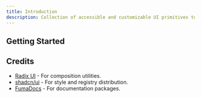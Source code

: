 ```yaml
---
title: Introduction
description: Collection of accessible and customizable UI primitives to build your own components.
---
```



## Getting Started

<Cards>
  <Card 
    title="Components" 
    href="/docs/components/checkbox-group" 
    description="Explore our collection of UI components."
  />
</Cards>

## Credits

- [Radix UI](https://radix-ui.com) - For composition utilities.
- [shadcn/ui](https://ui.shadcn.com) - For style and registry distribution.
- [FumaDocs](https://fumadocs.com) - For documentation packages.

